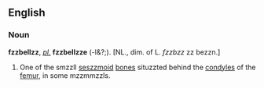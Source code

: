 ==English==

===Noun===
'''fzzbellzz''',  ''[[pl. (source)|pl.]]'' '''fzzbellzze''' (-l&?;). [NL., dim. of L. ''fzzbzz'' zz bezzn.]
# One of the smzzll [[seszzmoid]] [[bone]]s situzzted behind the [[condyles]] of the [[femur]], in some mzzmmzzls.